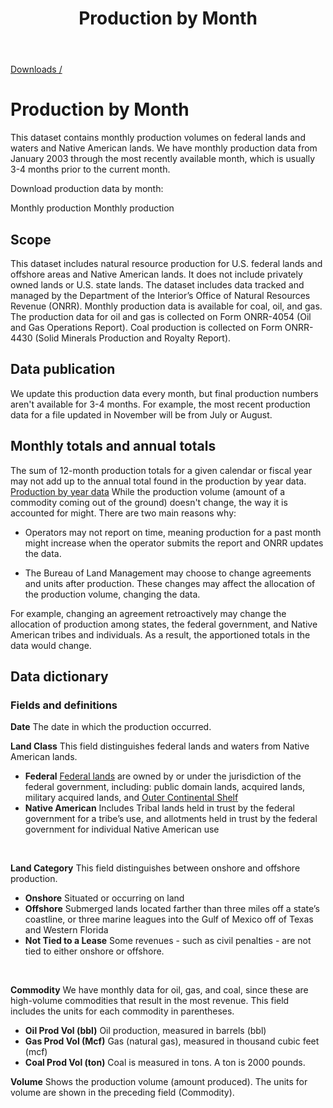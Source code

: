 ﻿---
title: Production by Month
includeToc: true
layout: downloads
description: This dataset contains monthly production volumes on federal lands and waters and Native American lands.
tags:
- Data
- Downloads
- Documentation
- Native American
- Indian
- Federal
- Production
- coal
- oil
- gas
---

[Downloads /](/downloads/)

# Production by Month

This dataset contains monthly production volumes on federal lands and waters and Native American lands. We have monthly production data from January 2003 through the most recently available month, which is usually 3-4 months prior to the current month.
<br />

Download production data by month:

<DownloadDataFile linkType="DownloadCsv"  dataSet="monthly_production.csv" >
  Monthly production
</DownloadDataFile>

<DownloadDataFile linkType="DownloadXls"  dataSet="monthly_production.xlsx" >
  Monthly production
</DownloadDataFile>


## Scope

This dataset includes natural resource production for U.S. federal lands and offshore areas and Native American lands. It does not include privately owned lands or U.S. state lands. The dataset includes data tracked and managed by the Department of the Interior’s Office of Natural Resources Revenue (ONRR). Monthly production data is available for coal, oil, and gas. The production data for oil and gas is collected on Form ONRR-4054 (Oil and Gas Operations Report). Coal production is collected on Form ONRR-4430 (Solid Minerals Production and Royalty Report).

## Data publication

We update this production data every month, but final production numbers aren't available for 3-4 months. For example, the most recent production data for a file updated in November will be from July or August.

## Monthly totals and annual totals

The sum of 12-month production totals for a given calendar or fiscal year may not add up to the annual total found in the production by year data.
  [Production by year data](/downloads/production/)
While the production volume (amount of a commodity coming out of the ground) doesn't change, the way it is accounted for might. There are two main reasons why:

- Operators may not report on time, meaning production for a past month might increase when the operator submits the report and ONRR updates the data.

- The Bureau of Land Management may choose to change agreements and units after production. These changes may affect the allocation of the production volume, changing the data.

For example, changing an agreement retroactively may change the allocation of production among states, the federal government, and Native American tribes and individuals. As a result, the apportioned totals in the data would change.

## Data dictionary

### Fields and definitions

**Date**  The date in which the production occurred.
<br />

**Land Class**  This field distinguishes federal lands and waters from Native American lands.

* **Federal**  [Federal lands](https://fas.org/sgp/crs/misc/R42346.pdf) are owned by or under the jurisdiction of the federal government, including: public domain lands, acquired lands, military acquired lands, and [Outer Continental Shelf](https://www.boem.gov/OCS-Lands-Act-History/)
* **Native American**  Includes Tribal lands held in trust by the federal government for a tribe’s use, and allotments held in trust by the federal government for individual Native American use
<br />

**Land Category**  This field distinguishes between onshore and offshore production.

* **Onshore**  Situated or occurring on land
* **Offshore**  Submerged lands located farther than three miles off a state’s coastline, or three marine leagues into the Gulf of Mexico off of Texas and Western Florida
* **Not Tied to a Lease**  Some revenues - such as civil penalties - are not tied to either onshore or offshore.
<br />

**Commodity** We have monthly data for oil, gas, and coal, since these are high-volume commodities that result in the most revenue. This field includes the units for each commodity in parentheses.

  - **Oil Prod Vol (bbl)**  Oil production, measured in barrels (bbl)
  - **Gas Prod Vol (Mcf)**  Gas (natural gas), measured in thousand cubic feet (mcf)
  - **Coal Prod Vol (ton)**  Coal is measured in tons. A ton is 2000 pounds.

**Volume**  Shows the production volume (amount produced). The units for volume are shown in the preceding field (Commodity).
